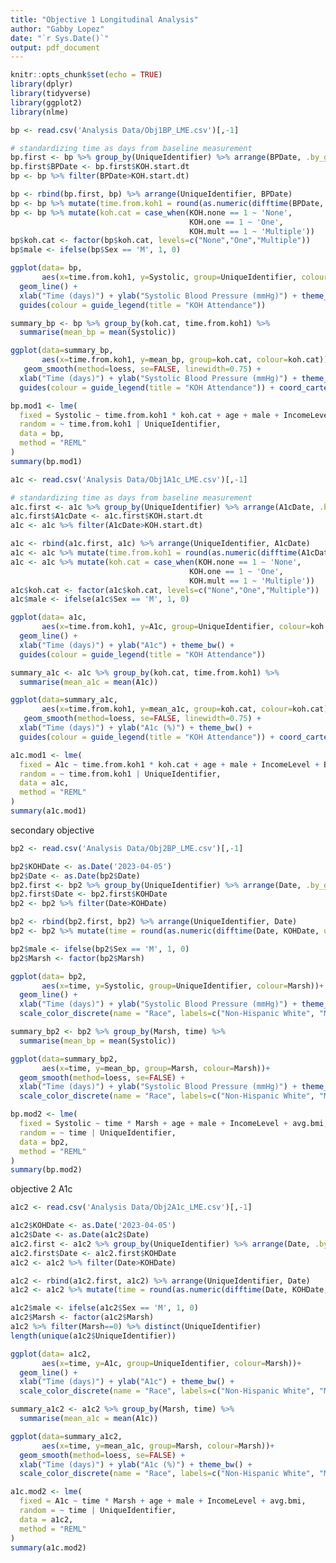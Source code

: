 ```yaml
---
title: "Objective 1 Longitudinal Analysis"
author: "Gabby Lopez"
date: "`r Sys.Date()`"
output: pdf_document
---
```


```r
knitr::opts_chunk$set(echo = TRUE)
library(dplyr)
library(tidyverse)
library(ggplot2)
library(nlme)
```

```r
bp <- read.csv('Analysis Data/Obj1BP_LME.csv')[,-1]
```

```r
# standardizing time as days from baseline measurement
bp.first <- bp %>% group_by(UniqueIdentifier) %>% arrange(BPDate, .by_group=TRUE) %>% slice_head()
bp.first$BPDate <- bp.first$KOH.start.dt
bp <- bp %>% filter(BPDate>KOH.start.dt)

bp <- rbind(bp.first, bp) %>% arrange(UniqueIdentifier, BPDate)
bp <- bp %>% mutate(time.from.koh1 = round(as.numeric(difftime(BPDate, KOH.start.dt, units="days"))))
bp <- bp %>% mutate(koh.cat = case_when(KOH.none == 1 ~ 'None',
                                        KOH.one == 1 ~ 'One',
                                        KOH.mult == 1 ~ 'Multiple'))
bp$koh.cat <- factor(bp$koh.cat, levels=c("None","One","Multiple"))
bp$male <- ifelse(bp$Sex == 'M', 1, 0)

ggplot(data= bp, 
       aes(x=time.from.koh1, y=Systolic, group=UniqueIdentifier, colour=koh.cat))+
  geom_line() +
  xlab("Time (days)") + ylab("Systolic Blood Pressure (mmHg)") + theme_bw() +
  guides(colour = guide_legend(title = "KOH Attendance"))

summary_bp <- bp %>% group_by(koh.cat, time.from.koh1) %>%
  summarise(mean_bp = mean(Systolic))

ggplot(data=summary_bp, 
       aes(x=time.from.koh1, y=mean_bp, group=koh.cat, colour=koh.cat))+ 
   geom_smooth(method=loess, se=FALSE, linewidth=0.75) + 
  xlab("Time (days)") + ylab("Systolic Blood Pressure (mmHg)") + theme_bw() +
  guides(colour = guide_legend(title = "KOH Attendance")) + coord_cartesian(ylim=c(108,147))
```


```r
bp.mod1 <- lme(
  fixed = Systolic ~ time.from.koh1 * koh.cat + age + male + IncomeLevel + BLACERISK + avg.bmi,
  random = ~ time.from.koh1 | UniqueIdentifier,
  data = bp,
  method = "REML"
)
summary(bp.mod1)
```

```r
a1c <- read.csv('Analysis Data/Obj1A1c_LME.csv')[,-1]
```

```r
# standardizing time as days from baseline measurement
a1c.first <- a1c %>% group_by(UniqueIdentifier) %>% arrange(A1cDate, .by_group=TRUE) %>% slice_head()
a1c.first$A1cDate <- a1c.first$KOH.start.dt
a1c <- a1c %>% filter(A1cDate>KOH.start.dt)

a1c <- rbind(a1c.first, a1c) %>% arrange(UniqueIdentifier, A1cDate)
a1c <- a1c %>% mutate(time.from.koh1 = round(as.numeric(difftime(A1cDate, KOH.start.dt, units="days"))))
a1c <- a1c %>% mutate(koh.cat = case_when(KOH.none == 1 ~ 'None',
                                        KOH.one == 1 ~ 'One',
                                        KOH.mult == 1 ~ 'Multiple'))
a1c$koh.cat <- factor(a1c$koh.cat, levels=c("None","One","Multiple"))
a1c$male <- ifelse(a1c$Sex == 'M', 1, 0)

ggplot(data= a1c, 
       aes(x=time.from.koh1, y=A1c, group=UniqueIdentifier, colour=koh.cat))+
  geom_line() + 
  xlab("Time (days)") + ylab("A1c") + theme_bw() +
  guides(colour = guide_legend(title = "KOH Attendance"))

summary_a1c <- a1c %>% group_by(koh.cat, time.from.koh1) %>%
  summarise(mean_a1c = mean(A1c))

ggplot(data=summary_a1c, 
       aes(x=time.from.koh1, y=mean_a1c, group=koh.cat, colour=koh.cat))+
   geom_smooth(method=loess, se=FALSE, linewidth=0.75) + 
  xlab("Time (days)") + ylab("A1c (%)") + theme_bw() +
  guides(colour = guide_legend(title = "KOH Attendance")) + coord_cartesian(ylim=c(7,10.5))

```


```r
a1c.mod1 <- lme(
  fixed = A1c ~ time.from.koh1 * koh.cat + age + male + IncomeLevel + BLACERISK + avg.bmi,
  random = ~ time.from.koh1 | UniqueIdentifier,
  data = a1c,
  method = "REML"
)
summary(a1c.mod1)
```



secondary objective

```r
bp2 <- read.csv('Analysis Data/Obj2BP_LME.csv')[,-1]

bp2$KOHDate <- as.Date('2023-04-05')
bp2$Date <- as.Date(bp2$Date)
bp2.first <- bp2 %>% group_by(UniqueIdentifier) %>% arrange(Date, .by_group=TRUE) %>% slice_head()
bp2.first$Date <- bp2.first$KOHDate
bp2 <- bp2 %>% filter(Date>KOHDate)

bp2 <- rbind(bp2.first, bp2) %>% arrange(UniqueIdentifier, Date)
bp2 <- bp2 %>% mutate(time = round(as.numeric(difftime(Date, KOHDate, units="days"))))

bp2$male <- ifelse(bp2$Sex == 'M', 1, 0)
bp2$Marsh <- factor(bp2$Marsh)

ggplot(data= bp2, 
       aes(x=time, y=Systolic, group=UniqueIdentifier, colour=Marsh))+
  geom_line() +
  xlab("Time (days)") + ylab("Systolic Blood Pressure (mmHg)") + theme_bw() + 
  scale_color_discrete(name = "Race", labels=c("Non-Hispanic White", "Marshallese"))

summary_bp2 <- bp2 %>% group_by(Marsh, time) %>%
  summarise(mean_bp = mean(Systolic))

ggplot(data=summary_bp2, 
       aes(x=time, y=mean_bp, group=Marsh, colour=Marsh))+
  geom_smooth(method=loess, se=FALSE) + 
  xlab("Time (days)") + ylab("Systolic Blood Pressure (mmHg)") + theme_bw() +
  scale_color_discrete(name = "Race", labels=c("Non-Hispanic White", "Marshallese")) + coord_cartesian(ylim=c(108,147))
```

```r
bp.mod2 <- lme(
  fixed = Systolic ~ time * Marsh + age + male + IncomeLevel + avg.bmi,
  random = ~ time | UniqueIdentifier,
  data = bp2,
  method = "REML"
)
summary(bp.mod2)
```

objective 2 A1c
```r
a1c2 <- read.csv('Analysis Data/Obj2A1c_LME.csv')[,-1]

a1c2$KOHDate <- as.Date('2023-04-05')
a1c2$Date <- as.Date(a1c2$Date)
a1c2.first <- a1c2 %>% group_by(UniqueIdentifier) %>% arrange(Date, .by_group=TRUE) %>% slice_head()
a1c2.first$Date <- a1c2.first$KOHDate
a1c2 <- a1c2 %>% filter(Date>KOHDate)

a1c2 <- rbind(a1c2.first, a1c2) %>% arrange(UniqueIdentifier, Date)
a1c2 <- a1c2 %>% mutate(time = round(as.numeric(difftime(Date, KOHDate, units="days"))))

a1c2$male <- ifelse(a1c2$Sex == 'M', 1, 0)
a1c2$Marsh <- factor(a1c2$Marsh)
a1c2 %>% filter(Marsh==0) %>% distinct(UniqueIdentifier)
length(unique(a1c2$UniqueIdentifier))

ggplot(data= a1c2, 
       aes(x=time, y=A1c, group=UniqueIdentifier, colour=Marsh))+
  geom_line() +
  xlab("Time (days)") + ylab("A1c") + theme_bw() + 
  scale_color_discrete(name = "Race", labels=c("Non-Hispanic White", "Marshallese"))

summary_a1c2 <- a1c2 %>% group_by(Marsh, time) %>%
  summarise(mean_a1c = mean(A1c))

ggplot(data=summary_a1c2, 
       aes(x=time, y=mean_a1c, group=Marsh, colour=Marsh))+
  geom_smooth(method=loess, se=FALSE) +
  xlab("Time (days)") + ylab("A1c (%)") + theme_bw() + 
  scale_color_discrete(name = "Race", labels=c("Non-Hispanic White", "Marshallese")) + coord_cartesian(ylim=c(7,10.5))
```

```r
a1c.mod2 <- lme(
  fixed = A1c ~ time * Marsh + age + male + IncomeLevel + avg.bmi,
  random = ~ time | UniqueIdentifier,
  data = a1c2,
  method = "REML"
)
summary(a1c.mod2)
```

